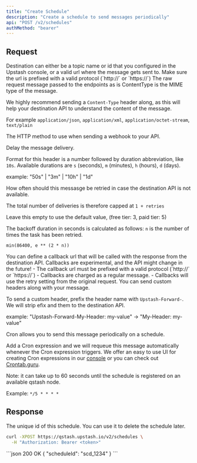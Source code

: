 ```yaml
---
title: "Create Schedule"
description: "Create a schedule to send messages periodically"
api: "POST /v2/schedules"
authMethod: "bearer"
---
```


## Request

<ParamField path="destination" type="string" required>
  Destination can either be a topic name or id that you configured in the
  Upstash console, or a valid url where the message gets sent to. Make sure the
  url is prefixed with a valid protocol (`http://` or `https://`)
</ParamField>

<ParamField body="body" type="string">
  The raw request message passed to the endpoints as is
</ParamField>

<ParamField header="ContentType" type="string" >
ContentType is the MIME type of the message.

We highly recommend sending a `Content-Type` header along, as this will help your destination
API to understand the content of the message.

For example `application/json`, `application/xml`, `application/octet-stream`, `text/plain`

 </ParamField>

<ParamField header="Upstash-Method" type="string" default="POST" >
	The HTTP method to use when sending a webhook to your API.

</ParamField>

<ParamField header="Upstash-Delay" type="string" >

Delay the message delivery.

Format for this header is a number followed by duration abbreviation, like `10s`.
Available durations are `s` (seconds), `m` (minutes), `h` (hours), `d` (days).

example: "50s" | "3m" | "10h" | "1d"

</ParamField>

<ParamField header="Upstash-Retries" type="int" default={3} >
 How often should this messasge be retried in case the destination API is not available.

The total number of deliveries is therefore capped at `1 + retries`

Leave this empty to use the default value, (free tier: 3, paid tier: 5)

The backoff duration in seconds is calculated as follows:
`n` is the number of times the task has been retried.

`min(86400, e ** (2 * n))`

</ParamField>
<ParamField header="Upstash-Callback" type="string" >
You can define a callback url that will be called with the response from the destination API.
Callbacks are experimental, and the API might change in the future!
- The callback url must be prefixed with a valid protocol (`http://` or `https://`)
- Callbacks are charged as a regular message.
- Callbacks will use the retry setting from the original request.
</ParamField>

<ParamField header="Upstash-Forward-*" type="string" >
 You can send custom headers along with your message.

To send a custom header, prefix the header name with `Upstash-Forward-`. We will strip efix and them to the destination API.

example: "Upstash-Forward-My-Header: my-value" -> "My-Header: my-value"

</ParamField>

<ParamField header="Upstash-Cron" type="string" >
 	Cron allows you to send this message periodically on a schedule.

Add a Cron expression and we will requeue this message automatically whenever the Cron expression triggers. We offer an easy to use UI for creating Cron expressions in our [console](https://console.upstash.com/qstash) or you can check out [Crontab.guru](https://crontab.guru).

Note: it can take up to 60 seconds until the schedule is registered on an available qstash node.

Example: `*/5 * * * *`

</ParamField>

## Response

  <ResponseField name="scheduleId" type="string" required>
  The unique id of this schedule. You can use it to delete the schedule later.
  </ResponseField>

<RequestExample>

```sh
curl -XPOST https://qstash.upstash.io/v2/schedules \
  -H "Authorization: Bearer <token>"
```

</RequestExample>

<ResponseExample>
```json 200 OK
{
  "scheduleId": "scd_1234" 
}
```

</ResponseExample>

